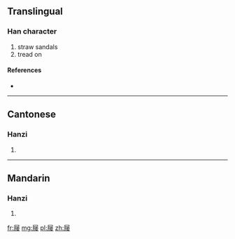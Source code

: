 {{also|屨}}
==Translingual==

===Han character===
{{Han char|rn=44|rad=尸|as=12|sn=15|four=|canj=尸竹人女 (SHOV), X尸竹人女 (XSHOV)}}

# straw sandals
# tread on

====References====
* {{Han ref|kx=0303.461|hdz=20980.050|uh=5C66|ud=23654}}

----

==Cantonese==

===Hanzi===
{{yue-hanzi|jyut=[[geoi3]]|y=geui3|tra=屨}}

# {{defn|lang=yue|sort=尸12}}

----

==Mandarin==

===Hanzi===
{{cmn-hanzi|tra=屨|pin=[[jù]] ([[ju4]])|wg=chü<sup>4</sup>}}

# {{defn|lang=cmn|sort=尸12}}

[[fr:屦]]
[[mg:屦]]
[[pl:屦]]
[[zh:屦]]